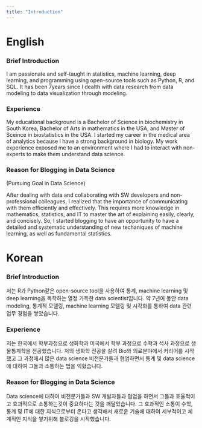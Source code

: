 ```yaml
---
title: "Introduction"
---
```


::: {.panel-tabset}

# English

### Brief Introduction

I am passionate and self-taught in statistics, machine learning, deep learning, and programming using open-source tools such as Python, R, and SQL. It has been 7years since I dealth with data research from data modeling to data visualization through modeling.

### Experience

My educational background is a Bachelor of Science in biochemistry in South Korea, Bachelor of Arts in mathematics in the USA, and Master of Sceince in biostatistics in the USA. I started my career in the medical area of analytics because I have a strong background in biology. My work experience exposed me to an environment where I had to interact with non-experts to make them understand data science.

### Reason for Blogging in Data Science

(Pursuing Goal in Data Science)

After dealing with data and collaborating with SW developers and non-professional colleagues, I realized that the importance of communicating with them efficiently and effectively. This requires more knowledge in mathematics, statistics, and IT to master the art of explaining easily, clearly, and concisely. So, I started blogging to have an opportunity to have a detailed and systematic understanding of new techaniques of machine learning, as well as fundamental statistics.

# Korean

### Brief Introduction

저는 R과 Python같은 open-source tool을 사용하여 통계, machine learning 및 deep learning을 독학하는 열정 가득한 data scientist입니다. 약 7년여 동안 data modeling, 통계적 모델링, machine learning 모델링 및 시각화를 통하여 data 관련 업무 경험을 쌓았습니다.

### Experience

저는 한국에서 학부과정으로 생화학과 미국에서 학부 과정으로 수학과 석사 과정으로 생물통계학을 전공했습니다. 저의 생화학 전공을 살려 Bio와 의료분야에서 커리어를 시작했고 그 과정에서 많은 data science 비전문가들과 협업하면서 통계 및 data science에 대하여 그들과 소통하는 법을 익혔습니다.

### Reason for Blogging in Data Science

Data science에 대하여 비전문가들과 SW 개발자들과 협업을 하면서 그들과 효율적이고 효과적으로 소통하는것이 중요하다는 것을 깨달았습니다. 그 효과적인 소통이 수학, 통계 및 IT에 대한 지식으로부터 온다고 생각해서 새로운 기술에 대하여 세부적이고 체계적인 지식을 쌓기위해 블로깅을 시작했습니다.

:::

